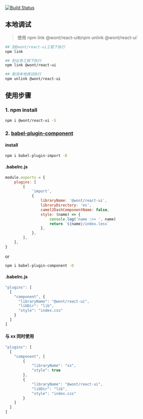 
<Meta title="About/QuickStart" />

[![Build Status](https://travis-ci.org/wont-org/react-ui.svg?branch=master)](https://travis-ci.org/wont-org/react-ui)

## 本地调试

> 使用 npm link @wont/react-ui`和`npm unlink @wont/react-ui`

```bash
## 到@wont/react-ui工程下执行
npm link

## 到业务工程下执行
npm link @wont/react-ui

## 取消本地调试执行
npm unlink @wont/react-ui
```

## 使用步骤

### 1. npm install

```bash
npm i @wont/react-ui -S
```

### 2. [babel-plugin-component](https://www.npmjs.com/package/babel-plugin-component)

#### install

```bash
npm i babel-plugin-import -D
```

#### .babelrc.js

```js
module.exports = {
    plugins: [
        [
            'import',
            {
                libraryName: '@wont/react-ui',
                libraryDirectory: 'es',
                camel2DashComponentName: false,
                style: (name) => {
                    console.log('name :>> ', name)
                    return `${name}/index.less`
                },
            },
        ],
    ],
}
```

or

```bash
npm i babel-plugin-component -D
```

#### .babelrc.js

```js
"plugins": [
  [
    "component", {
      "libraryName": "@wont/react-ui",
      "libDir": "lib",
      "style": "index.css"
    }
  ]
]

```

#### 与 xx 同时使用

```js
"plugins": [
  [
    "component", [
        {
            "libraryName": "xx",
            "style": true
        },
        {
            "libraryName": "@wont/react-ui",
            "libDir": "lib",
            "style": "index.css"
        }
    ]
  ]
]
```
